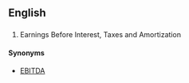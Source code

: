 ==English==

==={{acronym-old|en}}===
{{head|en}}

# Earnings Before Interest, Taxes and Amortization

====Synonyms====
* [[EBITDA]]